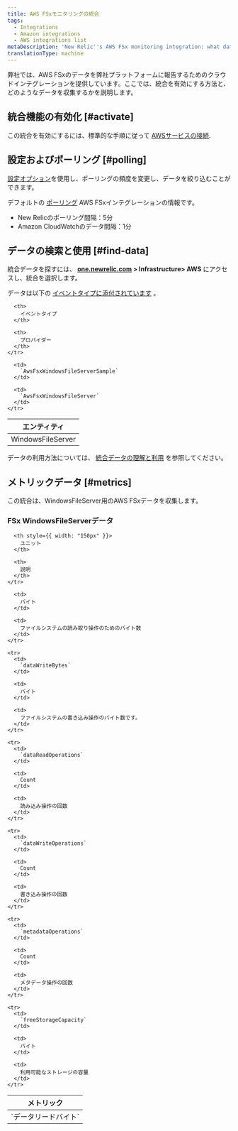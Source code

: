 ```yaml
---
title: AWS FSxモニタリングの統合
tags:
  - Integrations
  - Amazon integrations
  - AWS integrations list
metaDescription: 'New Relic''s AWS FSx monitoring integration: what data it reports, and how to enable it.'
translationType: machine
---
```


弊社では、AWS FSxのデータを弊社プラットフォームに報告するためのクラウドインテグレーションを提供しています。ここでは、統合を有効にする方法と、どのようなデータを収集するかを説明します。

## 統合機能の有効化 [#activate]

この統合を有効にするには、標準的な手順に従って [AWSサービスの接続](/docs/infrastructure/infrastructure-integrations/getting-started/connect-aws-integrations-infrastructure).

## 設定およびポーリング [#polling]

[設定オプション](/docs/integrations/new-relic-integrations/getting-started/configure-polling-frequency-data-collection-cloud-integrations)を使用し、ポーリングの頻度を変更し、データを絞り込むことができます。

デフォルトの [ポーリング](/docs/infrastructure/amazon-integrations/aws-integrations-list/aws-polling-intervals-infrastructure-integrations) AWS FSxインテグレーションの情報です。

* New Relicのポーリング間隔：5分
* Amazon CloudWatchのデータ間隔：1分

## データの検索と使用 [#find-data]

統合データを探すには、 **[one.newrelic.com](https://one.newrelic.com/ "新しいウィンドウにリンクが開きます。") > Infrastructure> AWS** にアクセスし、統合を選択します。

データは以下の [イベントタイプに添付されています](/docs/insights/use-insights-ui/getting-started/introduction-new-relic-insights#event-type) 。

<table>
  <thead>
    <tr>
      <th>
        エンティティ
      </th>

      <th>
        イベントタイプ
      </th>

      <th>
        プロバイダー
      </th>
    </tr>
  </thead>

  <tbody>
    <tr>
      <td>
        WindowsFileServer
      </td>

      <td>
        `AwsFsxWindowsFileServerSample`
      </td>

      <td>
        `AwsFsxWindowsFileServer`
      </td>
    </tr>
  </tbody>
</table>

データの利用方法については、 [統合データの理解と利用](/docs/infrastructure/integrations/find-use-infrastructure-integration-data) を参照してください。

## メトリックデータ [#metrics]

この統合は、WindowsFileServer用のAWS FSxデータを収集します。

### FSx WindowsFileServerデータ

<table>
  <thead>
    <tr>
      <th style={{ width: "275px" }}>
        メトリック
      </th>

      <th style={{ width: "150px" }}>
        ユニット
      </th>

      <th>
        説明
      </th>
    </tr>
  </thead>

  <tbody>
    <tr>
      <td>
        `データリードバイト`
      </td>

      <td>
        バイト
      </td>

      <td>
        ファイルシステムの読み取り操作のためのバイト数
      </td>
    </tr>

    <tr>
      <td>
        `dataWriteBytes`
      </td>

      <td>
        バイト
      </td>

      <td>
        ファイルシステムの書き込み操作のバイト数です。
      </td>
    </tr>

    <tr>
      <td>
        `dataReadOperations`
      </td>

      <td>
        Count
      </td>

      <td>
        読み込み操作の回数
      </td>
    </tr>

    <tr>
      <td>
        `dataWriteOperations`
      </td>

      <td>
        Count
      </td>

      <td>
        書き込み操作の回数
      </td>
    </tr>

    <tr>
      <td>
        `metadataOperations`
      </td>

      <td>
        Count
      </td>

      <td>
        メタデータ操作の回数
      </td>
    </tr>

    <tr>
      <td>
        `freeStorageCapacity`
      </td>

      <td>
        バイト
      </td>

      <td>
        利用可能なストレージの容量
      </td>
    </tr>
  </tbody>
</table>
